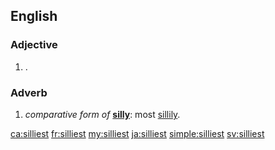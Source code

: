 ==English==

===Adjective===
{{head|en|adjective superlative form}}

# {{en-superlative of|silly}}.
===Adverb===
{{head|en|adverb superlative form}}

# ''comparative form of'' '''[[silly#Adverb|silly]]''': most [[sillily]].

[[ca:silliest]]
[[fr:silliest]]
[[my:silliest]]
[[ja:silliest]]
[[simple:silliest]]
[[sv:silliest]]